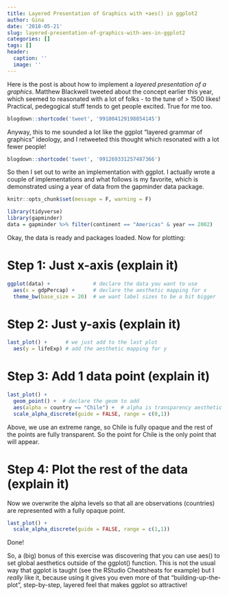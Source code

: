 ```yaml
---
title: Layered Presentation of Graphics with +aes() in ggplot2
author: Gina
date: '2018-05-21'
slug: layered-presentation-of-graphics-with-aes-in-ggplot2
categories: []
tags: []
header:
  caption: ''
  image: ''
---
```


Here is the post is about how to implement a *layered presentation of a graphics*.  Matthew Blackwell tweeted about the concept earlier this year, which seemed to reasonated with a lot of folks - to the tune of > 1500 likes! Practical, pedegogical stuff tends to get people excited.  True for me too.

```r
blogdown::shortcode('tweet', '991004129198854145')
```

Anyway, this to me sounded a lot like the ggplot "layered grammar of graphics" ideology, and I retweeted this thought which resonated with a lot fewer people!

```r
blogdown::shortcode('tweet', '991269331257487366')
```

So then I set out to write an implementation with ggplot. I actually wrote a couple of implementations and what follows is my favorite, which is demonstrated using a year of data from the gapminder data package. 

```r
knitr::opts_chunk$set(message = F, warning = F)
```

```r
library(tidyverse)
library(gapminder)
data = gapminder %>% filter(continent == "Americas" & year == 2002)
```

Okay, the data is ready and packages loaded. Now for plotting:    



# Step 1: Just x-axis (explain it)

```r
ggplot(data) +              # declare the data you want to use
  aes(x = gdpPercap) +      # declare the aesthetic mapping for x
  theme_bw(base_size = 20)  # we want label sizes to be a bit bigger
```

# Step 2: Just y-axis (explain it)

```r
last_plot() +      # we just add to the last plot
  aes(y = lifeExp) # add the aesthetic mapping for y
```

# Step 3: Add 1 data point (explain it)

```r
last_plot() + 
  geom_point() +  # declare the geom to add 
  aes(alpha = country == "Chile") +  # alpha is transparency aesthetic
  scale_alpha_discrete(guide = FALSE, range = c(0,1)) 
```

Above, we use an extreme range, so Chile is fully opaque and the rest of the points are fully transparent.  So the point for Chile is the only point that will appear. 


# Step 4: Plot the rest of the data (explain it)

Now we overwrite the alpha levels so that all are observations (countries) are represented with a fully opaque point.

```r
last_plot() + 
  scale_alpha_discrete(guide = FALSE, range = c(1,1)) 
```



Done!  

So, a (big) bonus of this exercise was discovering that you can use aes() to set global aesthetics outside of the ggplot() function.  This is not the usual way that ggplot is taught (see the RStudio Cheatsheats for example) but I *really* like it, because using it gives you even more of that "building-up-the-plot", step-by-step, layered feel that makes ggplot so attractive!  